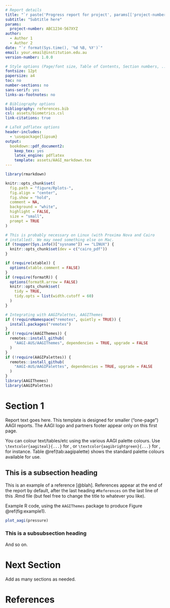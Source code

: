 ```yaml
---
# Report details
title: "`r paste('Progress report for project', params[['project-number']])`"
subtitle: "Subtitle here"
params:
  project-number: ABC1234-567XYZ
author:
  - Author 1
  - Author 2
date: "`r format(Sys.time(), '%d %B, %Y')`"
email: your.email@institution.edu.au
version-number: 1.0.0

# Style options (Page/font size, Table of Contents, Section numbers, ..)
fontsize: 12pt
papersize: a4
toc: no
number-sections: no
sans-serif: yes
links-as-footnotes: no

# Bibliography options
bibliography: references.bib
csl: assets/biometrics.csl
link-citations: true

# LaTeX pdflatex options
header-includes:
  - \usepackage{lipsum}
output:
  bookdown::pdf_document2:
    keep_tex: yes
    latex_engine: pdflatex
    template: assets/AAGI_markdown.tex
---
```


```r
library(rmarkdown)

knitr::opts_chunk$set(
  fig.path = "figure/Rplots-",
  fig.align = "center",
  fig.show = "hold",
  comment = NA,
  background = "white",
  highlight = FALSE,
  size = "small",
  prompt = TRUE
)

# This is probably necessary on Linux (with Proxima Nova and Cairo
# installed). We may need something else on Mac.
if (toupper(Sys.info()["sysname"]) == "LINUX") {
  knitr::opts_chunk$set(dev = c("cairo_pdf"))
}

if (require(xtable)) {
  options(xtable.comment = FALSE)
}
if (require(formatR)) {
  options(formatR.arrow = FALSE)
  knitr::opts_chunk$set(
    tidy = TRUE,
    tidy.opts = list(width.cutoff = 60)
  )
}

# Integrating with AAGIPalettes, AAGIThemes
if (!requireNamespace("remotes", quietly = TRUE)) {
  install.packages("remotes")
}
if (!require(AAGIThemes)) {
  remotes::install_github(
    "AAGI-AUS/AAGIThemes", dependencies = TRUE, upgrade = FALSE
  )
}
if (!require(AAGIPalettes)) {
  remotes::install_github(
    "AAGI-AUS/AAGIPalettes", dependencies = TRUE, upgrade = FALSE
  )
}
library(AAGIThemes)
library(AAGIPalettes)
```

# Section 1

Report text goes here. This template is designed for smaller ("one-page") AAGI
reports. The AAGI logo and partners footer appear only on this first page.

You can colour text/tables/etc using the various AAGI palette colours. Use 
`\textcolor{aagiteal}{...}` for \textcolor{aagiteal}{AAGI Teal}, or 
`\textcolor{aagibrightgreen}{...}` for 
\textcolor{aagibrightgreen}{AAGI Bright Green}, for instance. Table 
\@ref(tab:aagipalette) shows the standard palette colours available for use.

\begin{table}[h]
  \caption{\label{tab:aagipalette}The AAGI palette colours.}
  \centering
  \begin{tabular}{|c | c | c | c |}
    \hline
    \cellcolor{aagibrightgreen}\texttt{aagibrightgreen} & %
    \cellcolor{aagiteal}\color{white}\texttt{aagiteal} & %
    \cellcolor{aagiblue}\texttt{aagiblue} & %
    \cellcolor{aagigreen}\texttt{aagigreen} \\
    \hline
    \cellcolor{aagiyellow}\texttt{aagiyellow} & %
    \cellcolor{aagiorange}\texttt{aagiorange} & %
    \cellcolor{aagiblack}\color{white}\texttt{aagiblack} & %
    \cellcolor{aagigrey}\texttt{aagigrey} \\
    \hline
  \end{tabular}  
\end{table}

## This is a subsection heading

This is an example of a reference [@blah]. References appear at the end of the
report by default, after the last heading `#References` on the last line of
this .Rmd file (but feel free to change the title to whatever you like).

\begin{note}
  {\bf\color{aagiteal!75!black} Example Note}\quad
  Use \verb|\begin{note}...\end{note}| to create coloured notes like this
  that stand out on the page.
\end{note}

Example R code, using the `AAGIThemes` package to produce 
Figure \@ref(fig:example1).
```r
plot_aagi(pressure)
```

### This is a subsubsection heading

\lipsum[1-3]

And so on.

# Next Section

Add as many sections as needed.

# References
